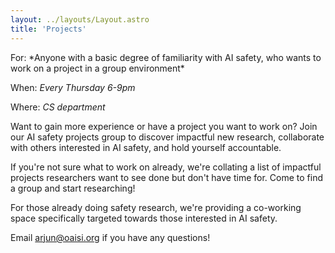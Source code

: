 ---
layout: ../layouts/Layout.astro
title: 'Projects'
---

<div class='calloutbox'>
For: *Anyone with a basic degree of familiarity with AI safety, who wants to work on a project in a group environment*

When: *Every Thursday 6-9pm*

Where: *CS department*
</div>

Want to gain more experience or have a project you want to work on? Join our AI safety projects group to discover impactful new research, collaborate with others interested in AI safety, and hold yourself accountable.

If you're not sure what to work on already, we're collating a list of impactful projects researchers want to see done but don't have time for. Come to find a group and start researching!

For those already doing safety research, we're providing a co-working space specifically targeted towards those interested in AI safety.

Email [arjun@oaisi.org](mailto:arjun@oaisi.org) if you have any questions!
